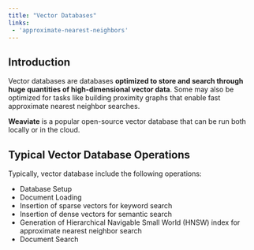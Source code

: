 ```yaml
---
title: "Vector Databases"
links:
 - 'approximate-nearest-neighbors'
---
```


## Introduction

Vector databases are databases **optimized to store and search through huge quantities of high-dimensional vector data**. 
Some may also be optimized for tasks like building proximity graphs that enable fast approximate nearest neighbor searches. 

**Weaviate** is a popular open-source vector database that can be run both locally or in the cloud.

## Typical Vector Database Operations

Typically, vector database include the following operations:

- Database Setup
- Document Loading
- Insertion of sparse vectors for keyword search
- Insertion of dense vectors for semantic search
- Generation of Hierarchical Navigable Small World (HNSW) index for approximate nearest neighbor search
- Document Search